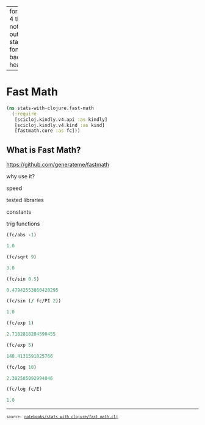 
---
format:
  html:
    toc: true
    toc-depth: 4
    theme: [cosmo, notebooks/custom.scss]
    output-file: stats_with_clojure.fast_math.html
fontsize: 0.9em
code-block-background: true
include-in-header: {text: '<link rel = "icon" href = "data:," />'}

---
<style></style><style>.printedClojure .sourceCode {
  background-color: transparent;
  border-style: none;
}
</style><style>.clay-limit-image-width .clay-image {max-width: 100%}
</style>
<script src="stats_with_clojure.fast_math_files/md-default0.js" type="text/javascript"></script><script src="stats_with_clojure.fast_math_files/md-default1.js" type="text/javascript"></script>

# Fast Math


::: {.sourceClojure}
```clojure
(ns stats-with-clojure.fast-math
  (:require
   [scicloj.kindly.v4.api :as kindly]
   [scicloj.kindly.v4.kind :as kind]
   [fastmath.core :as fc]))
```
:::



## What is Fast Math?

<https://github.com/generateme/fastmath>

why use it?

speed

tested libraries

constants

trig functions


::: {.sourceClojure}
```clojure
(fc/abs -1)
```
:::



::: {.printedClojure}
```clojure
1.0

```
:::



::: {.sourceClojure}
```clojure
(fc/sqrt 9)
```
:::



::: {.printedClojure}
```clojure
3.0

```
:::



::: {.sourceClojure}
```clojure
(fc/sin 0.5)
```
:::



::: {.printedClojure}
```clojure
0.47942553860420295

```
:::



::: {.sourceClojure}
```clojure
(fc/sin (/ fc/PI 2))
```
:::



::: {.printedClojure}
```clojure
1.0

```
:::



::: {.sourceClojure}
```clojure
(fc/exp 1)
```
:::



::: {.printedClojure}
```clojure
2.7182818284590455

```
:::



::: {.sourceClojure}
```clojure
(fc/exp 5)
```
:::



::: {.printedClojure}
```clojure
148.4131591025766

```
:::



::: {.sourceClojure}
```clojure
(fc/log 10)
```
:::



::: {.printedClojure}
```clojure
2.302585092994046

```
:::



::: {.sourceClojure}
```clojure
(fc/log fc/E)
```
:::



::: {.printedClojure}
```clojure
1.0

```
:::



```{=html}
<div style="background-color:grey;height:2px;width:100%;"></div>
```



```{=html}
<div><pre><small><small>source: <a href="https://github.com/scicloj/stats-with-clojure/blob/main/notebooks/stats_with_clojure/fast_math.clj">notebooks/stats_with_clojure/fast_math.clj</a></small></small></pre></div>
```
